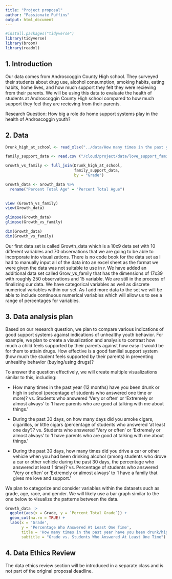 ```yaml
--- 
title: "Project proposal"
author: "Passionate Puffins"
output: html_document
---
```


```r
#install.packages("tidyverse")
library(tidyverse)
library(broom)
library(readxl)
```

## 1. Introduction

Our data comes from Androscoggin County High school. They surveyed their students about drug use, alcohol consumption, smoking habits, eating habits, home lives, and how much support they felt they were recieving from their parents. We will be using this data to evaluate the health of students at Androscoggin County High school compared to how much support they feel they are recieving from their parents.  

Research Question: How big a role do home support systems play in the health of Androscoggin youth? 

## 2. Data

```r
Drunk_high_at_school <- read_xlsx("../data/How many times in the past year (12 months) have you been drunk or high at school? (hn126) Percentage of students who answered at least 1 time.xlsx")

family_support_data <- read.csv ("/cloud/project/data/love_support_family.csv")

Growth_vs_family <- full_join(Drunk_high_at_school, 
                              family_support_data, 
                              by = "Grade")

```


```r

Growth_data <- Growth_data %>%
  rename("Percent Total Age" = "Percent Total Ague")
         
```

```r
view (Growth_vs_family)
view(Growth_data)
```

```r
glimpse(Growth_data)
glimpse(Growth_vs_family)
```
```r
dim(Growth_data) 
dim(Growth_vs_family)
```


Our first data set is called Growth_data which is a 10x9 deta set with 10 different variables and 70 observations that we are going to be able to incorporate into visualizations. There is no code book for the data set as I had to manually input all of the data into an excel sheet as the format we were given the data was not suitable to use in r. We have added an additional data set called Grow_vs_family that has the dimensions of 17x39 with roughly 250 observations and 15 variable. We are still in the process of finalizing our data. We have categorical variables as well as discrete numerical variables within our set. As I add more data to the set we will be able to include continuous numerical variables which will allow us to see a range of percentages for variables.  


## 3. Data analysis plan

Based on our research question, we plan to compare various indications of good support systems against indications of unhealthy youth behavior. For example, we plan to create a visualization and analysis to contrast how much a child feels supported by their parents against how easy it would be for them to attain drugs. How effective is a good familial support system (how much the student feels supported by their parents) in preventing unhealthy behavior (buying/using drugs)? 

To answer the question effectively, we will create multiple visualizations similar to this, including:

- How many times in the past year (12 months) have you been drunk or high in school (percentage of students who answered one time or more)? vs. Students who answered 'Very or often' or 'Extremely or almost always' to 'I have parents who are good at talking with me about things.' 

- During the past 30 days, on how many days did you smoke cigars, cigarillos, or little cigars (percentage of students who answered 'at least one day')? vs. Students who answered 'Very or often' or 'Extremely or almost always' to 'I have parents who are good at talking with me about things.' 

- During the past 30 days, how many times did you drive a car or other vehicle when you had been drinking alcohol (among students who drove a car or other vehicle during the past 30 days, the percentage who answered at least 1 time)? vs. Percentage of students who answered 'Very or often' or 'Extremely or almost always' to 'I have a family that gives me love and support.'

We plan to categorize and consider variables within the datasets such as grade, age, race, and gender. We will likely use a bar graph similar to the one below to visualize the patterns between the data.   


```r
Growth_data |>
  ggplot(aes(x = Grade, y = `Percent Total Grade`)) +
  geom_col(na.rm = TRUE) +
  labs(x = 'Grade', 
       y = 'Percentage Who Answered At Least One Time', 
       title = 'How many times in the past year have you been drunk/high at school?', 
       subtitle = "Grade vs. Students Who Answered At Least One Time")

```


## 4. Data Ethics Review

The data ethics review section will be introduced in a separate class and is not part of the original proposal deadline.

